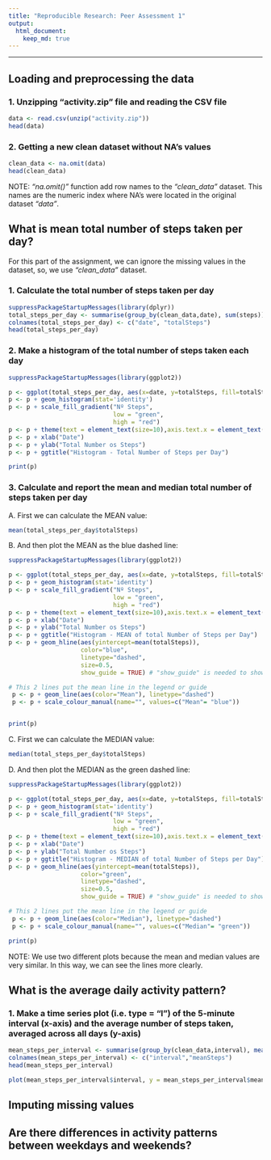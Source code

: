 ```yaml
---
title: "Reproducible Research: Peer Assessment 1"
output: 
  html_document:
    keep_md: true
---
```


---
## **Loading and preprocessing the data**
  
### 1. Unzipping "activity.zip" file and reading the CSV file

```r
data <- read.csv(unzip("activity.zip"))
head(data)
```

  
### 2. Getting a new clean dataset without NA's values
```r
clean_data <- na.omit(data)
head(clean_data)
```

NOTE: *"na.omit()"* function add row names to the *"clean_data"* dataset. This names are the numeric index where NA's were located in the original dataset *"data"*.

## **What is mean total number of steps taken per day?**


For this part of the assignment, we can ignore the missing values in the dataset, so, we use *"clean_data"* dataset.

### 1. Calculate the total number of steps taken per day

```r
suppressPackageStartupMessages(library(dplyr))
total_steps_per_day <- summarise(group_by(clean_data,date), sum(steps))
colnames(total_steps_per_day) <- c("date", "totalSteps")
head(total_steps_per_day)
```


### 2. Make a histogram of the total number of steps taken each day

```r
suppressPackageStartupMessages(library(ggplot2))

p <- ggplot(total_steps_per_day, aes(x=date, y=totalSteps, fill=totalSteps))
p <- p + geom_histogram(stat='identity')
p <- p + scale_fill_gradient("Nº Steps", 
                             low = "green", 
                             high = "red")
p <- p + theme(text = element_text(size=10),axis.text.x = element_text(angle=90, vjust=1)) 
p <- p + xlab("Date")
p <- p + ylab("Total Number os Steps")
p <- p + ggtitle("Histogram - Total Number of Steps per Day")

print(p)
```

### 3. Calculate and report the mean and median total number of steps taken per day  


A. First we can calculate the MEAN value:
```r
mean(total_steps_per_day$totalSteps)
``` 

B. And then plot the MEAN as the blue dashed line:

```r
suppressPackageStartupMessages(library(ggplot2))

p <- ggplot(total_steps_per_day, aes(x=date, y=totalSteps, fill=totalSteps))
p <- p + geom_histogram(stat='identity')
p <- p + scale_fill_gradient("Nº Steps", 
                             low = "green", 
                             high = "red")
p <- p + theme(text = element_text(size=10),axis.text.x = element_text(angle=90, vjust=1)) 
p <- p + xlab("Date")
p <- p + ylab("Total Number os Steps")
p <- p + ggtitle("Histogram - MEAN of total Number of Steps per Day")
p <- p + geom_hline(aes(yintercept=mean(totalSteps)), 
                    color="blue", 
                    linetype="dashed", 
                    size=0.5,
                    show_guide = TRUE) # "show_guide" is needed to show in legend 

# This 2 lines put the mean line in the legend or guide
 p <- p + geom_line(aes(color="Mean"), linetype="dashed")
 p <- p + scale_colour_manual(name="", values=c("Mean"= "blue"))


print(p)
```


C. First we can calculate the MEDIAN value:
```r
median(total_steps_per_day$totalSteps)
``` 

D. And then plot the MEDIAN as the green dashed line:

```r
suppressPackageStartupMessages(library(ggplot2))

p <- ggplot(total_steps_per_day, aes(x=date, y=totalSteps, fill=totalSteps))
p <- p + geom_histogram(stat='identity')
p <- p + scale_fill_gradient("Nº Steps", 
                             low = "green", 
                             high = "red")
p <- p + theme(text = element_text(size=10),axis.text.x = element_text(angle=90, vjust=1)) 
p <- p + xlab("Date")
p <- p + ylab("Total Number os Steps")
p <- p + ggtitle("Histogram - MEDIAN of total Number of Steps per Day")
p <- p + geom_hline(aes(yintercept=mean(totalSteps)), 
                    color="green", 
                    linetype="dashed", 
                    size=0.5,
                    show_guide = TRUE) # "show_guide" is needed to show in legend

# This 2 lines put the mean line in the legend or guide
 p <- p + geom_line(aes(color="Median"), linetype="dashed")
 p <- p + scale_colour_manual(name="", values=c("Median"= "green"))

print(p)
```

NOTE: We use two different plots because the mean and median values are very similar. In this way, we can see the lines more clearly.

## **What is the average daily activity pattern?**
     
### 1. Make a time series plot (i.e. type = "l") of the 5-minute interval (x-axis) and the average number of steps taken, averaged across all days (y-axis)  

```r
mean_steps_per_interval <- summarise(group_by(clean_data,interval), mean(steps))
colnames(mean_steps_per_interval) <- c("interval","meanSteps")
head(mean_steps_per_interval)
```

```r
plot(mean_steps_per_interval$interval, y = mean_steps_per_interval$meanSteps, type = "l")
```

## Imputing missing values



## Are there differences in activity patterns between weekdays and weekends?
